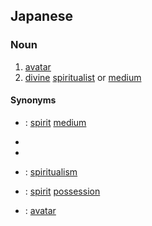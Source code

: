 ==Japanese==
{{ja-kanjitab|しん|ばい|yomi=o}}

===Noun===
{{ja-noun|しんばい}}

# [[avatar]]
# [[divine]] [[spiritualist]] or [[medium]]

====Synonyms====
* {{ja-r|霊媒|れいばい}}: [[spirit]] [[medium]]
* {{ja-r|天降|あまくだり}}
* {{ja-r|神降|かみおろし}}
* {{ja-r|口寄せ|くちよせ}}: [[spiritualism]]
* {{ja-r|憑依|ひょうい}}: [[spirit]] [[possession]]
* {{ja-r|アバター}}: [[avatar]]